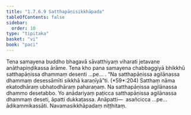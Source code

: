 ```yaml
---
title: "1.7.6.9 Satthapāṇisikkhāpada"
tableOfContents: false
sidebar:
  order: 10
type: "tipitaka"
basket: "vi"
book: "paci"
---
```



<DynamicBreadcrumb />

<Division number="636" book="paci">

<Paragraph number="1990" book="paci">
Tena samayena buddho bhagavā sāvatthiyaṃ viharati jetavane anāthapiṇḍikassa ārāme. Tena kho pana samayena chabbaggiyā bhikkhū satthapāṇissa dhammaṃ desenti …pe… .
</Paragraph>

<Paragraph number="1991" book="paci">
<Emphasis>“Na satthapāṇissa agilānassa dhammaṃ desessāmīti sikkhā karaṇīyā”</Emphasis>ti. (*59*:<Emphasis>204</Emphasis>)
</Paragraph>

<Paragraph number="1992" book="paci">
<Emphasis>Satthaṃ</Emphasis> nāma ekatodhāraṃ ubhatodhāraṃ paharaṇaṃ.
</Paragraph>

<Paragraph number="1993" book="paci">
Na satthapāṇissa agilānassa dhammo desetabbo. Yo anādariyaṃ paṭicca satthapāṇissa agilānassa dhammaṃ deseti, āpatti dukkaṭassa.
</Paragraph>

<Paragraph number="1994" book="paci">
Anāpatti—  asañcicca …pe…  ādikammikassāti.

</Paragraph>
</Division>

<Paragraph number="1995" type="center" book="paci">
Navamasikkhāpadaṃ niṭṭhitaṃ.
</Paragraph>